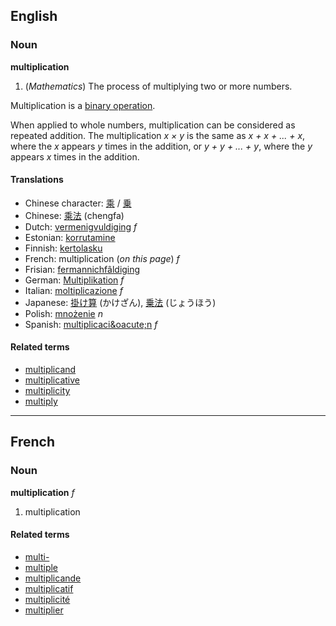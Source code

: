 ==English==
===Noun===
'''multiplication'''

#(''Mathematics'') The process of multiplying two or more numbers.

Multiplication is a [[binary operation]].

When applied to whole numbers, multiplication can be considered as repeated addition.  The multiplication  ''x &times; y''  is the same as  ''x + x + ... + x'',  where the  ''x''  appears  ''y'' times in the addition, or  ''y + y + ... + y'',  where the  ''y''  appears  ''x''  times in the addition.

====Translations====
*Chinese character: [[乘]] / [[乗]]
*Chinese: [[乘法]] (chengfa)
*Dutch: [[vermenigvuldiging]] ''f''
*Estonian: [[korrutamine]]
*Finnish: [[kertolasku]]
*French: multiplication (''on this page'') ''f''
*Frisian: [[fermannichfâldiging]]
*German: [[Multiplikation]] ''f''
*Italian: [[moltiplicazione]] ''f''
*Japanese: [[掛け算]] (かけざん), [[乗法]] (じょうほう)
*Polish: [[mnożenie]] ''n''
*Spanish: [[multiplicaci&oacute;n]] ''f''

====Related terms====
*[[multiplicand]]
*[[multiplicative]]
*[[multiplicity]]
* [[multiply]]

----

==French==
===Noun===
'''multiplication''' ''f''

#multiplication

====Related terms====
*[[multi-]]
*[[multiple]]
*[[multiplicande]]
*[[multiplicatif]]
*[[multiplicité]]
*[[multiplier]]